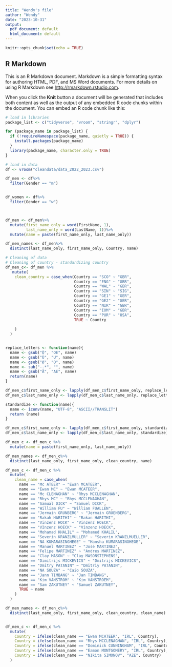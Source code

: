 ```yaml
---
title: "Wendy's file"
author: "Wendy"
date: "2023-10-31"
output:
  pdf_document: default
  html_document: default
---
```


```r
knitr::opts_chunk$set(echo = TRUE)
```

## R Markdown

This is an R Markdown document. Markdown is a simple formatting syntax for authoring HTML, PDF, and MS Word documents. For more details on using R Markdown see <http://rmarkdown.rstudio.com>.

When you click the **Knit** button a document will be generated that includes both content as well as the output of any embedded R code chunks within the document. You can embed an R code chunk like this:

```r
# load in libraries
package_list <- c("tidyverse", "vroom", "stringr", "dplyr")

for (package_name in package_list) {
  if (!requireNamespace(package_name, quietly = TRUE)) {
    install.packages(package_name)
  }
  library(package_name, character.only = TRUE)
}

# load in data
df <- vroom("cleandata/data_2022_2023.csv")

df_men <- df%>%
  filter(Gender == "m")


df_women <- df%>%
  filter(Gender == "w")



df_men <- df_men%>%
  mutate(first_name_only = word(FirstName, 1), 
         last_name_only = word(LastName, 1))%>%
  mutate(name = paste(first_name_only, last_name_only))

df_men_names <- df_men%>%
  distinct(last_name_only, first_name_only, Country, name)

```

```r

# Cleaning of data
# Cleaning of country - standardizing country
df_men_c<- df_men %>%
   mutate(
    clean_country = case_when(Country == "SCO" ~ "GBR", 
                              Country == "ENG" ~ "GBR", 
                              Country == "WAL" ~ "GBR",
                              Country == "SIN" ~ "SIG", 
                              Country == "GE1" ~ "GER", 
                              Country == "GE2" ~ "GER", 
                              Country == "NIR" ~ "GBR",
                              Country == "IOM" ~ "GBR", 
                              Country == "PUR" ~ "USA",
                              TRUE ~ Country
      
    )
  )


replace_letters <- function(name){
  name <- gsub("Ö", "OE", name)
  name <- gsub("Ü", "U", name)
  name <- gsub("Ø", "O", name)
  name <- sub("-.*", "", name)
  name <- gsub("Ä", "AE", name)
  return(name)
}

df_men_c$first_name_only <- lapply(df_men_c$first_name_only, replace_letters)
df_men_c$last_name_only <- lapply(df_men_c$last_name_only, replace_letters)

standardize <- function(name){
  name <- iconv(name, "UTF-8", "ASCII//TRANSLIT")
  return (name)
}

df_men_c$first_name_only <- lapply(df_men_c$first_name_only, standardize)
df_men_c$last_name_only <- lapply(df_men_c$last_name_only, standardize)

df_men_c <- df_men_c %>%
  mutate(name = paste(first_name_only, last_name_only))

df_men_names <- df_men_c%>%
  distinct(last_name_only, first_name_only, clean_country, name)

```

```r


df_men_c <- df_men_c %>%
  mutate(
    clean_name = case_when(
      name == "Mc ATEER" ~ "Ewan MCATEER",
      name == "Ewan MC" ~ "Ewan MCATEER", 
      name == "Mc CLENAGHAN" ~ "Rhys MCCLENAGHAN",
      name == "Rhys MC" ~ "Rhys MCCLENAGHAN",
      name == "Samual DICK" ~ "Samuel DICK",
      name == "William FU" ~ "William FUALLEN",
      name == "Jermain GRUNBERG" ~ "Jermain GRUENBERG", 
      name == "Rakah HARITHI" ~ "Rakan HARITHI",
      name == "Vinzenz HOCK" ~ "Vinzenz HOECK",
      name == "VInzenz HOECK" ~ "Vinzenz HOECK",
      name == "Mohamad KHALIL" ~ "Mohamed KHALIL",
      name == "Severin KRANZLMULLER" ~ "Severin KRANZLMUELLER",
      name == "NA KUMARASINGHEGE" ~ "Hansha KUMARASINGHEGE",
      name == "Manuel MARTINEZ" ~ "Jose MARTINEZ",
      name == "Felipe MARTINEZ" ~ "Andres MARTINEZ",
      name == "Clay MASON" ~ "Clay MASONSTEPHENS",
      name == "Dimitrijs MICKEVICS" ~ "Dmitrijs MICKEVICS",
      name == "Dmitry PATANIN" ~ "Dmitriy PATANIN",
      name == "NA SOUZA" ~ "Caio SOUZA",
      name == "Jann TIMBANG" ~ "Jan TIMBANG",
      name == "Kim VANSTROM" ~ "Kim VANSTROEM",
      name == "Sam ZAKUTNEY" ~ "Samuel ZAKUTNEY",
      TRUE ~ name
    )
  )

df_men_names <- df_men_c%>%
  distinct(last_name_only, first_name_only, clean_country, clean_name)



```

```r
df_men_c <- df_men_c %>%
  mutate(
    Country = ifelse(clean_name == "Ewan MCATEER", "IRL", Country), 
    Country = ifelse(clean_name == "Rhys MCCLENAGHAN", "IRL", Country), 
    Country = ifelse(clean_name == "Dominick CUNNINGHAM", "IRL", Country),
    Country = ifelse(clean_name == "Eamon MONTGOMERY", "IRL", Country),
    Country = ifelse(clean_name == "NIkita SIMONOV", "AZE", Country)
  )

```

